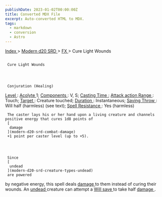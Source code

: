 ```yaml
---
publishDate: 2023-01-02T00:00:00Z
title: Converted MDX File
excerpt: Auto-converted HTML to MDX.
tags:
  - markdown
  - conversion
  - Astro
---
```


[
Index
](-index) >
[
Modern d20 SRD
](modern-d20-srd-index) >
[
FX
](modern-d20-srd-fx-index) > Cure Light Wounds

##

     Cure Light Wounds




     Conjuration (Healing)

[
Level
](modern-d20-srd-fx-level)
:
[
Acolyte
](modern-d20-srd-classes-advanced-acolyte)
1;
[
Components
](modern-d20-srd-fx-components)
: V, S;
[
Casting Time
](modern-d20-srd-fx-casting-time)
;
[
Attack action
](modern-d20-srd-combat-attack-actions)
[
Range
](modern-d20-srd-fx-range)
: Touch;
[
Target
](modern-d20-srd-fx-target)
: Creature touched;
[
Duration
](modern-d20-srd-fx-duration)
: Instantaneous;
[
Saving Throw
](modern-d20-srd-basics-saving-throws)
: Will half (harmless) (see text);
[
Spell Resistance
](modern-d20-srd-special-abilities-spell-resistance)
: Yes (harmless)

     The caster lays his or her hand upon a living creature and channels positive energy that cures 1d8 points of
     [
      damage
     ](modern-d20-srd-combat-damage)
     +1 point per caster level (up to +5).




     Since
     [
      undead
     ](modern-d20-srd-creature-types-undead)
     are powered

by negative energy, this spell deals
[
damage
](modern-d20-srd-combat-damage)
to
them instead of curing their wounds. An
[
undead
](modern-d20-srd-creature-types-undead)
creature
can attempt a
[
Will
save
](modern-d20-srd-basics-saving-throws)
to take half
[
damage
](modern-d20-srd-combat-damage)
.
